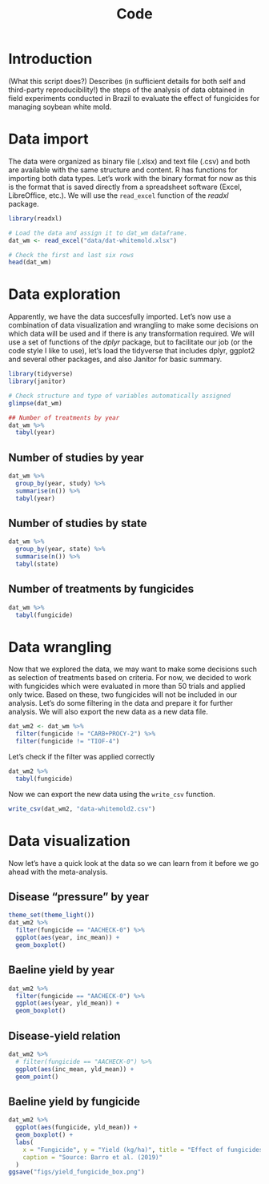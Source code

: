 % Code

# Introduction
(What this script does?)
Describes (in sufficient details for both self and third-party reproducibility!) the steps of the analysis of data obtained in field experiments conducted in Brazil to evaluate the effect of fungicides for managing soybean white mold. 


# Data import
The data were organized as binary file (.xlsx) and text file (.csv) and both are available with the same structure and content. R has functions for importing both data types. Let's work with the binary format for now as this is the format that is saved directly from a spreadsheet software (Excel, LibreOffice, etc.). We will use the `read_excel` function of the *readxl* package.

```r
library(readxl)

# Load the data and assign it to dat_wm dataframe.
dat_wm <- read_excel("data/dat-whitemold.xlsx")

# Check the first and last six rows
head(dat_wm)
```

# Data exploration

Apparently, we have the data succesfully imported. Let's now use a combination of data visualization and wrangling to make some decisions on which data will be used and if there is any transformation required. We will use a set of functions of the *dplyr* package, but to facilitate our job (or the code style I like to use), let's load the tidyverse that includes dplyr, ggplot2 and several other packages, and also Janitor for basic summary.

```r
library(tidyverse)
library(janitor)
```

```r
# Check structure and type of variables automatically assigned
glimpse(dat_wm)
```


```r
## Number of treatments by year
dat_wm %>%
  tabyl(year)
```


## Number of studies by year

```r
dat_wm %>%
  group_by(year, study) %>%
  summarise(n()) %>%
  tabyl(year)
```


## Number of studies by state

```r
dat_wm %>%
  group_by(year, state) %>%
  summarise(n()) %>%
  tabyl(state)
```

## Number of treatments by fungicides 
```r

dat_wm %>%
  tabyl(fungicide)
```

# Data wrangling

Now that we explored the data, we may want to make some decisions such as selection of treatments based on criteria. For now, we decided to work with fungicides which were evaluated in more than 50 trials and applied only twice. Based on these, two fungicides will not be included in our analysis. Let's do some filtering in the data and prepare it for further analysis. We will also export the new data as a new data file.

```r
dat_wm2 <- dat_wm %>%
  filter(fungicide != "CARB+PROCY-2") %>%
  filter(fungicide != "TIOF-4")
```

Let's check if the filter was applied correctly

```r
dat_wm2 %>%
  tabyl(fungicide)
```

Now we can export the new data using the `write_csv` function.

```r
write_csv(dat_wm2, "data-whitemold2.csv")
```

# Data visualization

Now let's have a quick look at the data so we can learn from it before we go ahead with the meta-analysis.

## Disease "pressure" by year

```r
theme_set(theme_light())
dat_wm2 %>%
  filter(fungicide == "AACHECK-0") %>%
  ggplot(aes(year, inc_mean)) +
  geom_boxplot()
```


## Baeline yield by year

```r
dat_wm2 %>%
  filter(fungicide == "AACHECK-0") %>%
  ggplot(aes(year, yld_mean)) +
  geom_boxplot()
```



## Disease-yield relation

```r
dat_wm2 %>%
  # filter(fungicide == "AACHECK-0") %>%
  ggplot(aes(inc_mean, yld_mean)) +
  geom_point()
```


## Baeline yield by fungicide

```r
dat_wm2 %>%
  ggplot(aes(fungicide, yld_mean)) +
  geom_boxplot() +
  labs(
    x = "Fungicide", y = "Yield (kg/ha)", title = "Effect of fungicides on soybean yield",
    caption = "Source: Barro et al. (2019)"
  )
ggsave("figs/yield_fungicide_box.png")
```
